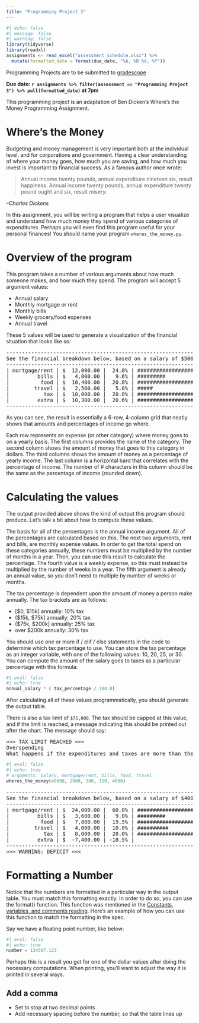```yaml
---
title: "Programming Project 3"
---
```



```r
#| echo: false
#| message: false
#| warning: false
library(tidyverse)
library(readxl)
assignments <- read_excel("assessment_schedule.xlsx") %>% 
  mutate(formatted_date = format(due_date, "%A, %B %d, %Y"))
```


Programming Projects are to be submitted to [gradescope](https://www.gradescope.com/courses/676322)

**Due date: `r assignments %>% filter(assessment == "Programming Project 3") %>% pull(formatted_date)` at 7pm**


This programming project is an adaptation of Ben Dicken's Where's the Money Programming Assignment.

# Where's the Money

Budgeting and money management is very important both at the individual level, and for corporations and government. Having a clear understanding of where your money goes, how much you are saving, and how much you invest is important to financial success. As a famous author once wrote:

> Annual income twenty pounds, annual expenditure nineteen six, result happiness.
> Annual income twenty pounds, annual expenditure twenty pound ought and six, result misery.

*–Charles Dickens*

In this assignment, you will be writing a program that helps a user visualize and understand how much money they spend of various categories of expenditures. Perhaps you will even find this program useful for your personal finances! You should name your program `wheres_the_money.py`.

# Overview of the program

This program takes a number of various arguments about how much someone makes, and how much they spend. The program will accept 5 argument values:

* Annual salary
* Monthly mortgage or rent
* Monthly bills
* Weekly grocery/food expenses
* Annual travel


These 5 values will be used to generate a visualization of the financial situation that looks like so:

<pre>
------------------------------------------------------------------
See the financial breakdown below, based on a salary of $50000
------------------------------------------------------------------
| mortgage/rent | $  12,000.00 |  24.0% | ########################
|         bills | $   4,800.00 |   9.6% | #########
|          food | $  10,400.00 |  20.8% | ####################
|        travel | $   2,500.00 |   5.0% | #####
|           tax | $  10,000.00 |  20.0% | ####################
|         extra | $  10,300.00 |  20.6% | ####################
------------------------------------------------------------------
</pre>

As you can see, the result is essentially a 6-row, 4-column grid that neatly shows that amounts and percentages of income go where.

Each row represents an expense (or other category) where money goes to on a yearly basis. The first columns provides the name of the category. The second column shows the amount of money that goes to this category in dollars. The third columns shows the amount of money as a percentage of yearly income. The last column is a horizontal bard that correlates with the percentage of income. The number of # characters in this column should be the same as the percentage of income (rounded down).

# Calculating the values

The output provided above shows the kind of output this program should produce. Let’s talk a bit about how to compute these values.

The basis for all of the percentages is the annual income argument. All of the percentages are calculated based on this. The next two arguments, rent and bills, are monthly expense values. In order to get the total spend on these categories annually, these numbers must be multiplied by the number of months in a year. Then, you can use this result to calculate the percentage. The fourth value is a weekly expense, so this must instead be multiplied by the number of weeks in a year. The fifth argument is already an annual value, so you don’t need to multiple by number of weeks or months.

The tax percentage is dependent upon the amount of money a person make annually. The tax brackets are as follows:

* [$0, $15k] annually: 10% tax
* ($15k, $75k] annually: 20% tax
* ($75k, $200k] annually: 25% tax
* over $200k annually: 30% tax

You should use one or more if / elif / else statements in the code to determine which tax percentage to use. You can store the tax percentage as an integer variable, with one of the following values: 10, 20, 25, or 30. You can compute the amount of the salary goes to taxes as a particular percentage with this formula:

```python
#| eval: false
#| echo: true
annual_salary * ( tax_percentage / 100.0)
```

After calculating all of these values programmatically, you should generate the output table.

There is also a tax limit of `$75,000`. The tax should be capped at this value, and if the limit is reached, a message indicating this should be printed out after the chart. The message should say:

<pre>
>>> TAX LIMIT REACHED <<<
Overspending
What happens if the expenditures and taxes are more than the annual salary? This should be represented by negative values in the extra row. You should also print a warning after the chart. Below is an example of a financial situation in which the user spends more than they earn, resulting in a deficit in the extra row.
</pre>


```python
#| eval: false
#| echo: true
# arguments: salary, mortgage/rent, bills, food, travel
wheres_the_money(40000, 2000, 300, 150, 4000)
```


<pre>
------------------------------------------------------------------------------------------------------
See the financial breakdown below, based on a salary of $40000
------------------------------------------------------------------------------------------------------
| mortgage/rent | $  24,000.00 |  60.0% | ############################################################
|         bills | $   3,600.00 |   9.0% | #########
|          food | $   7,800.00 |  19.5% | ###################
|        travel | $   4,000.00 |  10.0% | ##########
|           tax | $   8,000.00 |  20.0% | ####################
|         extra | $  -7,400.00 | -18.5% |
------------------------------------------------------------------------------------------------------
>>> WARNING: DEFICIT <<<
</pre>


# Formatting a Number

Notice that the numbers are formatted in a particular way in the output table. You must match this formatting exactly. In order to do so, you can use the format() function. This function was mentioned in the [Constants, variables, and comments
 reading](https://adrianapicoral.com/csc-110/basics.html#the-format-method). Here's an example of how you can use this function to match the formatting in the spec.

Say we have a floating point number, like below:

```python
#| eval: false
#| echo: true
number = 134567.123
```

Perhaps this is a result you get for one of the dollar values after doing the necessary computations. When printing, you’ll want to adjust the way it is printed in several ways.

## Add a comma

* Set to stop at two decimal points
* Add necessary spacing before the number, so that the table lines up